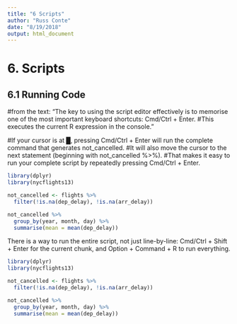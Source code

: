 ```yaml
---
title: "6 Scripts"
author: "Russ Conte"
date: "8/19/2018"
output: html_document
---
```


# 6. Scripts

## 6.1 Running Code

#from the text: "The key to using the script editor effectively is to memorise one of the most important keyboard shortcuts: Cmd/Ctrl + Enter.
#This executes the current R expression in the console."

#If your cursor is at █, pressing Cmd/Ctrl + Enter will run the complete command that generates not_cancelled.
#It will also move the cursor to the next statement (beginning with not_cancelled %>%).
#That makes it easy to run your complete script by repeatedly pressing Cmd/Ctrl + Enter.



```r
library(dplyr)
library(nycflights13)

not_cancelled <- flights %>% 
  filter(!is.na(dep_delay), !is.na(arr_delay))

not_cancelled %>% 
  group_by(year, month, day) %>% 
  summarise(mean = mean(dep_delay))
```

There is a way to run the entire script, not just line-by-line: Cmd/Ctrl + Shift + Enter for the current chunk,
and Option + Command + R to run everything.

```r
library(dplyr)
library(nycflights13)

not_cancelled <- flights %>% 
  filter(!is.na(dep_delay), !is.na(arr_delay))

not_cancelled %>% 
  group_by(year, month, day) %>% 
  summarise(mean = mean(dep_delay))
```
